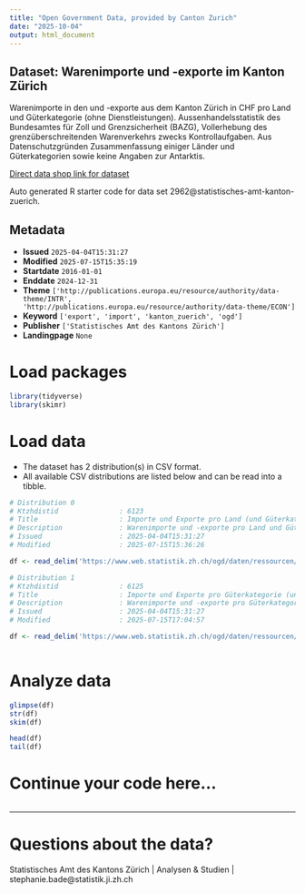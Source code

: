 ```yaml
---
title: "Open Government Data, provided by Canton Zurich"
date: "2025-10-04"
output: html_document
---
```


## Dataset: Warenimporte und -exporte im Kanton Zürich

Warenimporte in den und -exporte aus dem Kanton Zürich in CHF pro Land und Güterkategorie (ohne Dienstleistungen). Aussenhandelsstatistik des Bundesamtes für Zoll und Grenzsicherheit (BAZG), Vollerhebung des grenzüberschreitenden Warenverkehrs zwecks Kontrollaufgaben. Aus Datenschutzgründen Zusammenfassung einiger Länder und Güterkategorien sowie keine Angaben zur Antarktis.

[Direct data shop link for dataset](https://www.zh.ch/de/politik-staat/statistik-daten/datenkatalog.html#/datasets/2962@statistisches-amt-kanton-zuerich)

Auto generated R starter code for data set 2962@statistisches-amt-kanton-zuerich.

## Metadata

- **Issued** `2025-04-04T15:31:27`
- **Modified** `2025-07-15T15:35:19`
- **Startdate** `2016-01-01`
- **Enddate** `2024-12-31`
- **Theme** `['http://publications.europa.eu/resource/authority/data-theme/INTR', 'http://publications.europa.eu/resource/authority/data-theme/ECON']`
- **Keyword** `['export', 'import', 'kanton_zuerich', 'ogd']`
- **Publisher** `['Statistisches Amt des Kantons Zürich']`
- **Landingpage** `None`


# Load packages

```r

library(tidyverse)
library(skimr)

```

# Load data

-   The dataset has 2 distribution(s) in CSV format.
-   All available CSV distributions are listed below and can be read into a tibble.

```r

# Distribution 0
# Ktzhdistid               : 6123
# Title                    : Importe und Exporte pro Land (und Güterkategorie)
# Description              : Warenimporte und -exporte pro Land und Güterkategorie. Total 1 enthält keine Edelmetalle, Edel- und Schmucksteine, Kunstgegenstände und Antiquitäten, Total 2 hingegen schon. Aus Datenschutzgründen Zusammenfassung von einigen Güterkategorien und Ländern. Die Sammelkategorien sind so gebildet, dass die Ländertotale korrekt sind. Maschinenlesbares Format.
# Issued                   : 2025-04-04T15:31:27
# Modified                 : 2025-07-15T15:36:26

df <- read_delim('https://www.web.statistik.zh.ch/ogd/daten/ressourcen/KTZH_00002962_00006123.csv')

# Distribution 1
# Ktzhdistid               : 6125
# Title                    : Importe und Exporte pro Güterkategorie (und Land)
# Description              : Warenimporte und -exporte pro Güterkategorie und Land. Total 1 enthält keine Edelmetalle, Edel- und Schmucksteine, Kunstgegenstände und Antiquitäten, Total 2 hingegen schon. Aus Datenschutzgründen Zusammenfassung von einigen Ländern und Güterkategorien. Die Sammelkategorien sind so gebildet, dass die Totale der Güterkategorien korrekt sind. Maschinenlesbares Format.
# Issued                   : 2025-04-04T15:31:27
# Modified                 : 2025-07-15T17:04:57

df <- read_delim('https://www.web.statistik.zh.ch/ogd/daten/ressourcen/KTZH_00002962_00006125.csv')



```

# Analyze data

```r

glimpse(df)
str(df)
skim(df)

head(df)
tail(df)

```

# Continue your code here...

```r

```

------------------------------------------------------------------------

# Questions about the data?

Statistisches Amt des Kantons Zürich | Analysen & Studien | stephanie.bade@statistik.ji.zh.ch
